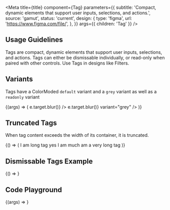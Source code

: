 

<Meta
  title={title}
  component={Tag}
  parameters={{
    subtitle:
      'Compact, dynamic elements that support user inputs, selections, and actions.',
    source: 'gamut',
    status: 'current',
    design: {
      type: 'figma',
      url: 'https://www.figma.com/file/',
    },
  }}
  args={{ children: 'Tag' }}
/>

## Usage Guidelines

Tags are compact, dynamic elements that support user inputs, selections, and actions. Tags can either be dismissable individually, or read-only when paired with other controls. Use Tags in designs like Filters.

## Variants

Tags have a ColorModed `default` variant and a `grey` variant as well as a `readonly` variant

<Canvas>
  <Story name="Tag Variants">
    {(args) => (
      <FlexBox center justifyContent="space-around">
        <Tag {...args} onDismiss={(e) => e.target.blur()} />
        <Tag {...args} onDismiss={(e) => e.target.blur()} variant="grey" />
        <Tag {...args} readonly /> <Tag {...args} readonly variant="grey" />
      </FlexBox>
    )}
  </Story>
</Canvas>

## Truncated Tags

When tag content exceeds the width of its container, it is truncated.

<Canvas>
  <Story name="Truncated Tags">
    {() => (
      <Box width="12rem">
        <Tag>I am long tag yes I am much am a very long tag</Tag>
      </Box>
    )}
  </Story>
</Canvas>

## Dismissable Tags Example

<Canvas>
  <Story name="Working Example">{() => <TagExample />}</Story>
</Canvas>

## Code Playground

<Canvas>
  <Story name="Tag">{(args) => <Tag {...args} />}</Story>
</Canvas>

<PropsTable story="Tag" />
